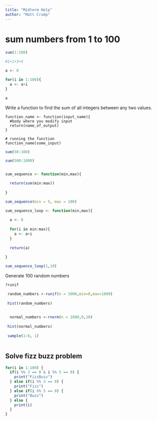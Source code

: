 ```yaml
---
title: "Midterm Help"
author: "Matt Crump"
---
```


# sum numbers from 1 to 100

```r

sum(1:100)

#1+2+3+4

a <- 0

for(i in 1:100){
  a <- a+i
}

a

```

Write a function to find the sum of all integers between any two values.


    function_name <- function(input_name){
      #body where you modify input
      return(name_of_output)
    }

    # running the function
    function_name(some_input)

```r



sum(50:100)

sum(500:1000)


sum_sequence <- function(min,max){

  return(sum(min:max))
  
}

sum_sequence(min = 5, max = 100)

sum_sequence_loop <- function(min,max){
  
  a <- 0
  
  for(i in min:max){
    a <- a+i
  }
  
  return(a)
  
}

sum_sequence_loop(1,10)

```

Generate 100 random numbers

```r
?runif

 random_numbers <-runif(n = 1000,min=0,max=1000)
 
 hist(random_numbers)
 
 
  normal_numbers <-rnorm(n = 1000,0,10)
 
 hist(normal_numbers)
 
 sample(1:6, 1)
 
```

## Solve fizz buzz problem

```r
for(i in 1:100) {
  if(i %% 3 == 0 & i %% 5 == 0) {
    print("FizzBuzz")
  } else if(i %% 3 == 0) {
    print("Fizz")
  } else if(i %% 5 == 0) {
    print("Buzz")
  } else {
    print(i)
  }
}

```
